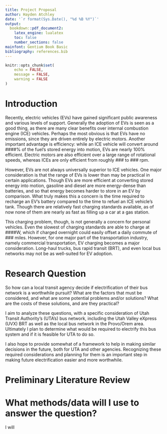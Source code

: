 ```yaml
---
title: Project Proposal
author: Hayden Atchley
date: '`r format(Sys.Date(), "%d %B %Y")`'
output:
  bookdown::pdf_document2:
    latex_engine: lualatex
    toc: false
    number_sections: false
mainfont: Gentium Book Basic
bibliography: references.bib
---
```


```r
knitr::opts_chunk$set(
	echo = FALSE,
	message = FALSE,
	warning = FALSE
)
```

# Introduction

Recently, electric vehicles (EVs) have gained significant public awareness and various levels of support. Generally the adoption of EVs is seen as a good thing, as there are many clear benefits over internal combustion engine (ICE) vehicles. Perhaps the most obvious is that EVs have no emissions, since they are driven entirely by electric motors. Another important advantage is efficiency: while an ICE vehicle will convert around ####% of the fuel's stored energy into motion, EVs are nearly 100% efficient. Electric motors are also efficient over a large range of rotational speeds, whereas ICEs are only efficient from roughly ### to ### rpm.

However, EVs are not always universally superior to ICE vehicles. One major consideration is that the range of EVs is lower than may be practical in certain applications. Though EVs are more efficient at converting stored energy into motion, gasoline and diesel are more energy-dense than batteries, and so that energy becomes harder to store in an EV by comparison. What truly makes this a concern is the time required to recharge an EV's battery compared to the time to refuel an ICE vehicle's tank. Though there are relatively fast charging standards available, as of now none of them are nearly as fast as filling up a car at a gas station.

This charging problem, though, is not generally a concern for personal vehicles. Even the slowest of charging standards are able to charge at ####W, which if charged overnight could easily offset a daily commute of ### miles. However, for one major part of the transportation industry, namely commercial transportation, EV charging becomes a major consideration. Long-haul trucks, bus rapid transit (BRT), and even local bus networks may not be as well-suited for EV adoption.

# Research Question

So how can a local transit agency decide if electrification of their bus network is a worthwhile pursuit? What are the factors that must be considered, and what are some potential problems and/or solutions? What are the costs of these solutions, and are they practical?

I aim to analyze these questions, with a specific consideration of Utah Transit Authority's (UTA's) bus network, including the Utah Valley eXpress (UVX) BRT as well as the local bus network in the Provo/Orem area. Ultimately I plan to determine what would be required to electrify this bus system and if it is feasible for UTA to do so.

I also hope to provide somewhat of a framework to help in making similar decisions in the future, both for UTA and other agencies. Recognizing these required considerations and planning for them is an important step in making future electrification easier and more worthwhile.

# Preliminary Literature Review











# What methods/data will I use to answer the question?

I will 



